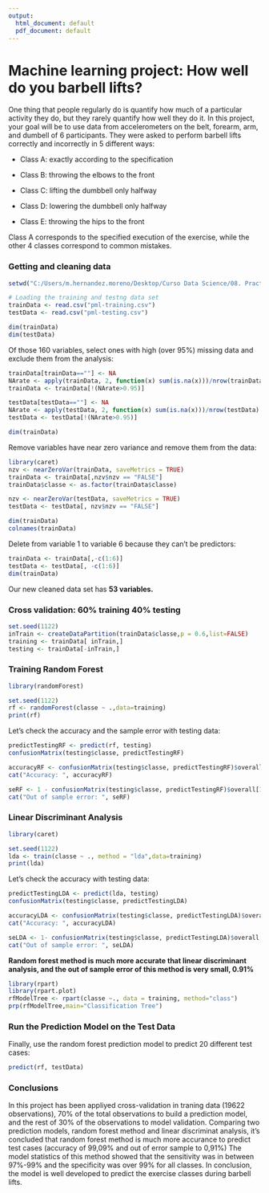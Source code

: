 ---
output:
  html_document: default
  pdf_document: default
---
# Machine learning project: How well do you barbell lifts?

One thing that people regularly do is quantify how much of a particular activity they do, but they rarely quantify how well they do it. In this project, your goal will be to use data from accelerometers on the belt, forearm, arm, and dumbell of 6 participants. They were asked to perform barbell lifts correctly and incorrectly in 5 different ways:
        
* Class A: exactly according to the specification

* Class B: throwing the elbows to the front

* Class C: lifting the dumbbell only halfway

* Class D: lowering the dumbbell only halfway

* Class E: throwing the hips to the front

Class A corresponds to the specified execution of the exercise, while the other 4 classes correspond to common mistakes.


### Getting and cleaning data
```{r}
setwd("C:/Users/m.hernandez.moreno/Desktop/Curso Data Science/08. Practical Machine Learning/Project")

# Loading the training and testng data set
trainData <- read.csv("pml-training.csv")
testData <- read.csv("pml-testing.csv")

dim(trainData)
dim(testData)
```

Of those 160 variables, select ones with high (over 95%) missing data and exclude them from the analysis:
```{r}
trainData[trainData==""] <- NA
NArate <- apply(trainData, 2, function(x) sum(is.na(x)))/nrow(trainData)
trainData <- trainData[!(NArate>0.95)]

testData[testData==""] <- NA
NArate <- apply(testData, 2, function(x) sum(is.na(x)))/nrow(testData)
testData <- testData[!(NArate>0.95)]

dim(trainData)
```

Remove variables have near zero variance and remove them from the data:
```{r}
library(caret)
nzv <- nearZeroVar(trainData, saveMetrics = TRUE)
trainData <- trainData[,nzv$nzv == "FALSE"]
trainData$classe <- as.factor(trainData$classe)

nzv <- nearZeroVar(testData, saveMetrics = TRUE)
testData <- testData[, nzv$nzv == "FALSE"]

dim(trainData)
colnames(trainData)
```

Delete from variable 1 to variable 6 because they can't be predictors:
```{r}
trainData <- trainData[,-c(1:6)]
testData <- testData[, -c(1:6)]
dim(trainData)
```

Our new cleaned data set has **53 variables.**


### Cross validation: 60% training 40% testing
```{r}
set.seed(1122)
inTrain <- createDataPartition(trainData$classe,p = 0.6,list=FALSE)
training <- trainData[ inTrain,]
testing <- trainData[-inTrain,]
```


### Training Random Forest
```{r}
library(randomForest)

set.seed(1122)
rf <- randomForest(classe ~ .,data=training)
print(rf)
```

Let's check the accuracy and the sample error with testing data:

```{r}
predictTestingRF <- predict(rf, testing)
confusionMatrix(testing$classe, predictTestingRF)
```

```{r}
accuracyRF <- confusionMatrix(testing$classe, predictTestingRF)$overall[1]
cat("Accuracy: ", accuracyRF)
```
```{r}
seRF <- 1 - confusionMatrix(testing$classe, predictTestingRF)$overall[1]
cat("Out of sample error: ", seRF)
```


### Linear Discriminant Analysis

```{r}
library(caret)

set.seed(1122)
lda <- train(classe ~ ., method = "lda",data=training)
print(lda)
```

Let's check the accuracy with testing data:
```{r}
predictTestingLDA <- predict(lda, testing)
confusionMatrix(testing$classe, predictTestingLDA)
```

```{r}
accuracyLDA <- confusionMatrix(testing$classe, predictTestingLDA)$overall[1]
cat("Accuracy: ", accuracyLDA)
```

```{r}
seLDA <- 1- confusionMatrix(testing$classe, predictTestingLDA)$overall[1]
cat("Out of sample error: ", seLDA)
```


**Random forest method is much more accurate that linear discriminant analysis, and the out of sample error of this method is very small, 0.91%**

```{r}
library(rpart)
library(rpart.plot)
rfModelTree <- rpart(classe ~., data = training, method="class")
prp(rfModelTree,main="Classification Tree")
```

### Run the Prediction Model on the Test Data
Finally, use the random forest prediction model to predict 20 different test cases:
```{r}
predict(rf, testData)
```

### Conclusions

In this project has been appliyed cross-validation in traning data (19622 observations), 70% of the total observations to build a prediction model, and the rest of 30% of the observations to model validation.
Comparing two prediction models, random forest method and linear discriminat analysis, it's concluded that random forest method is much more accurance to predict test cases (accuracy of 99,09% and out of error sample to 0,91%)
The model statistics of this method showed that the sensitivity was in between 97%-99% and the specificity was over 99% for all classes.
In conclusion, the model is well developed to predict the exercise classes during barbell lifts.